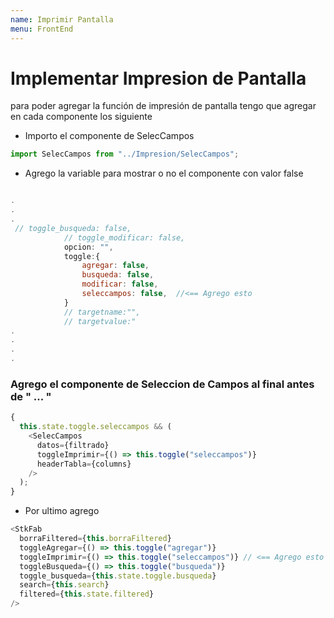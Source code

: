 ```yaml
---
name: Imprimir Pantalla
menu: FrontEnd
---
```


# Implementar Impresion de Pantalla

para poder agregar la función de impresión de pantalla tengo que agregar en cada componente los siguiente

- Importo el componente de SelecCampos

```javascript
import SelecCampos from "../Impresion/SelecCampos";
```

- Agrego la variable para mostrar o no el componente con valor false

```javascript

.
.
.
 // toggle_busqueda: false,
            // toggle_modificar: false,
            opcion: "",
            toggle:{
                agregar: false,
                busqueda: false,
                modificar: false,
                seleccampos: false,  //<== Agrego esto
            }
            // targetname:"",
            // targetvalue:"
.
.
.
.

```

### **Agrego el componente de Seleccion de Campos al final antes de "<StkFab> ... </StkFab>"**

```javascript
{
  this.state.toggle.seleccampos && (
    <SelecCampos
      datos={filtrado}
      toggleImprimir={() => this.toggle("seleccampos")}
      headerTabla={columns}
    />
  );
}
```

- Por ultimo agrego

```javascript
<StkFab
  borraFiltered={this.borraFiltered}
  toggleAgregar={() => this.toggle("agregar")}
  toggleImprimir={() => this.toggle("seleccampos")} // <== Agrego esto
  toggleBusqueda={() => this.toggle("busqueda")}
  toggle_busqueda={this.state.toggle.busqueda}
  search={this.search}
  filtered={this.state.filtered}
/>
```

